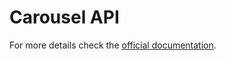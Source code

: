 
<Meta
    title="API/Utils/Carousel"
    component={Carousel}
/>

# Carousel API

For more details check the <a href="https://github.com/YIZHUANG/react-multi-carousel" target="_blank" rel="noreferrer noopener">official documentation</a>.

<Props of={CarouselWithProps} />
